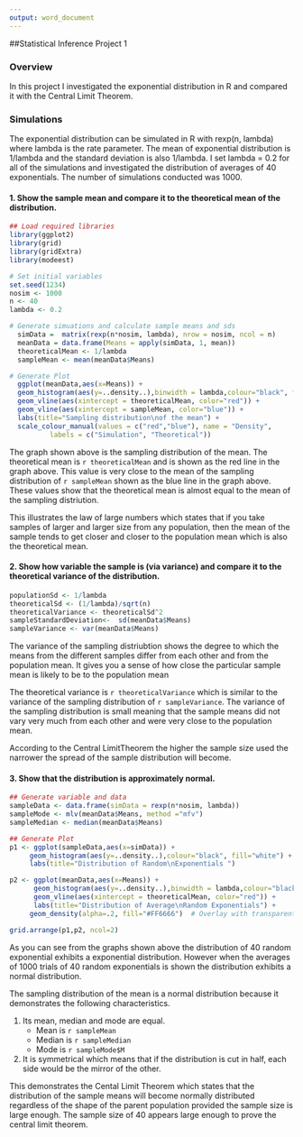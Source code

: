 ```yaml
---
output: word_document
---
```

##Statistical Inference Project 1

### Overview

In this project I investigated the exponential distribution in R and compared it with the Central Limit Theorem. 

### Simulations
The exponential distribution can be simulated in R with rexp(n, lambda) where lambda is the rate parameter. The mean of exponential distribution is 1/lambda and the standard deviation is also 1/lambda. I set lambda = 0.2 for all of the simulations and investigated the distribution of averages of 40 exponentials. The number of simulations conducted was 1000.


#### 1. Show the sample mean and compare it to the theoretical mean of the distribution.

```r
## Load required libraries
library(ggplot2)
library(grid)
library(gridExtra)
library(modeest)

# Set initial variables
set.seed(1234)
nosim <- 1000
n <- 40
lambda <- 0.2

# Generate simuations and calculate sample means and sds
  simData =  matrix(rexp(n*nosim, lambda), nrow = nosim, ncol = n)
  meanData = data.frame(Means = apply(simData, 1, mean))
  theoreticalMean <- 1/lambda
  sampleMean <- mean(meanData$Means)

# Generate Plot
  ggplot(meanData,aes(x=Means)) +
  geom_histogram(aes(y=..density..),binwidth = lambda,colour="black", fill="white") +
  geom_vline(aes(xintercept = theoreticalMean, color="red")) +
  geom_vline(aes(xintercept = sampleMean, color="blue")) +
  labs(title="Sampling distribution\nof the mean") +
  scale_colour_manual(values = c("red","blue"), name = "Density",
          labels = c("Simulation", "Theoretical")) 

```
The graph shown above is the sampling distribution of the mean. 
The theoretical mean is `r theoreticalMean` and is shown as the red line in the graph above. This value is very close to the mean of the sampling distribution of `r sampleMean ` shown as the blue line in the graph above. These values show that the theoretical mean is almost equal to the mean of the sampling distriution.

This illustrates the law of large numbers which states that if you take samples of larger and larger size from any population, then the mean of the sample tends to get closer and closer to the population mean which is also the theoretical mean.

#### 2. Show how variable the sample is (via variance) and compare it to the theoretical variance of the distribution.

```r
populationSd <- 1/lambda
theoreticalSd <- (1/lambda)/sqrt(n)
theoreticalVariance <- theoreticalSd^2
sampleStandardDeviation<-  sd(meanData$Means)
sampleVariance <- var(meanData$Means)
```

The variance of the sampling distriubtion shows the degree to which the means from the different samples differ from each other and from the population mean. It gives you a sense of how close the particular sample mean is likely to be to the population mean

The theoretical variance is `r theoreticalVariance` which is similar to the variance of the sampling distribution of `r sampleVariance`. The variance of the sampling distribution is small meaning that the sample means did not vary very much from each other and were very close to the population mean.

According to the Central LimitTheorem the higher the sample size used the narrower the spread of the sample distribution will become.
   
#### 3. Show that the distribution is approximately normal.
   
```r
## Generate variable and data
sampleData <- data.frame(simData = rexp(n*nosim, lambda))
sampleMode <- mlv(meanData$Means, method ="mfv")
sampleMedian <- median(meanData$Means)

## Generate Plot
p1 <- ggplot(sampleData,aes(x=simData)) +
     geom_histogram(aes(y=..density..),colour="black", fill="white") +
     labs(title="Distribution of Random\nExponentials ") 

p2 <- ggplot(meanData,aes(x=Means)) +
      geom_histogram(aes(y=..density..),binwidth = lambda,colour="black", fill="white") + 
      geom_vline(aes(xintercept = theoreticalMean, color="red")) +
      labs(title="Distribution of Average\nRandom Exponentials") +
     geom_density(alpha=.2, fill="#FF6666")  # Overlay with transparent density plot

grid.arrange(p1,p2, ncol=2)

```

As you can see from the graphs shown above the distribution of 40 random exponential exhibits a exponential distribution. However when the averages of 1000 trials of 40 random exponentials is shown the distribution exhibits a normal distribution. 

The sampling distribution of the mean is a normal distribution because it demonstrates the following characteristics.

1. Its mean, median and mode are equal.
     -  Mean is `r sampleMean `
     -  Median is `r sampleMedian `
     -  Mode is `r sampleMode$M `

2. It is symmetrical which means that if the distribution is cut in half, each side would be the mirror of the other. 

This demonstrates the Cental Limit Theorem which states that the distribution of the sample means will become normally distributed regardless of the shape of the parent population provided the sample size is large enough. The sample size of 40 appears large enough to prove the central limit theorem.


